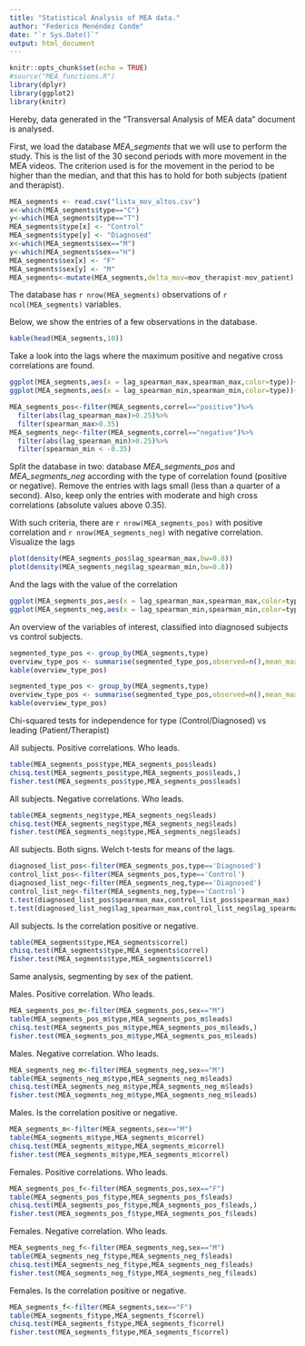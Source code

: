 ```yaml
---
title: "Statistical Analysis of MEA data."
author: "Federico Menéndez Conde"
date: "`r Sys.Date()`"
output: html_document
---
```


```r
knitr::opts_chunk$set(echo = TRUE)
#source("MEA_functions.R")
library(dplyr)
library(ggplot2)
library(knitr)
```

Hereby, data generated in the "Transversal Analysis of MEA data" document is analysed. 

First, we load the database _MEA_segments_ that we will use to perform the study. This is the list of the 30 second periods with more movement in the MEA videos. The criterion used is for the movement in the period to be higher than the median, and that this has to hold for both subjects (patient and therapist).

```r
MEA_segments <- read.csv("lista_mov_altos.csv")
x<-which(MEA_segments$type=="C")
y<-which(MEA_segments$type=="T")
MEA_segments$type[x] <- "Control"
MEA_segments$type[y] <- "Diagnosed"
x<-which(MEA_segments$sex=="M")
y<-which(MEA_segments$sex=="H")
MEA_segments$sex[x] <- "F"
MEA_segments$sex[y] <- "M"
MEA_segments<-mutate(MEA_segments,delta_mov=mov_therapist-mov_patient)
```

The database has `r nrow(MEA_segments)` observations of `r ncol(MEA_segments)` variables. 

Below, we show the entries of a few observations in the database.

```r
kable(head(MEA_segments,10))
```

Take a look into the lags where the maximum positive and negative cross correlations are found.

```r
ggplot(MEA_segments,aes(x = lag_spearman_max,spearman_max,color=type))+geom_point()
ggplot(MEA_segments,aes(x = lag_spearman_min,spearman_min,color=type))+geom_point()
```



```r
MEA_segments_pos<-filter(MEA_segments,correl=="positive")%>%
  filter(abs(lag_spearman_max)>0.25)%>%
  filter(spearman_max>0.35)
MEA_segments_neg<-filter(MEA_segments,correl=="negative")%>%
  filter(abs(lag_spearman_min)>0.25)%>%
  filter(spearman_min < -0.35)
```

Split the database in two: database _MEA_segments_pos_ and _MEA_segments_neg_ according with the type of correlation found (positive or negative). Remove the entries with lags small (less than a quarter of a second). Also, keep only the entries with moderate and high cross correlations (absolute values above 0.35).

With such criteria, there are `r nrow(MEA_segments_pos)` with positive correlation and `r nrow(MEA_segments_neg)` with negative correlation. 
Visualize the lags

```r
plot(density(MEA_segments_pos$lag_spearman_max,bw=0.8))
plot(density(MEA_segments_neg$lag_spearman_min,bw=0.8))
```

And the lags with the value of the correlation

```r
ggplot(MEA_segments_pos,aes(x = lag_spearman_max,spearman_max,color=type))+geom_point()
ggplot(MEA_segments_neg,aes(x = lag_spearman_min,spearman_min,color=type))+geom_point()
```

An overview of the variables of interest, classified into diagnosed subjects vs control subjects.

```r
segmented_type_pos <- group_by(MEA_segments,type)
overview_type_pos <- summarise(segmented_type_pos,observed=n(),mean_max_correlation=mean(spearman_max),sd_correlation=sd(spearman_max),mean_lag=mean(lag_spearman_max),sd_lag=sd(lag_spearman_max),mean_therapist_mov=mean(mov_therapist),mean_patient_mov=mean(mov_patient))
kable(overview_type_pos)
```

```r
segmented_type_pos <- group_by(MEA_segments,type)
overview_type_pos <- summarise(segmented_type_pos,observed=n(),mean_max_correlation=mean(spearman_max),sd_correlation=sd(spearman_max),mean_lag=mean(lag_spearman_max),sd_lag=sd(lag_spearman_max),mean_therapist_mov=mean(mov_therapist),mean_patient_mov=mean(mov_patient))
kable(overview_type_pos)
```

Chi-squared tests for independence for type (Control/Diagnosed) vs leading (Patient/Therapist)

All subjects. Positive correlations. Who leads.
```r
table(MEA_segments_pos$type,MEA_segments_pos$leads)
chisq.test(MEA_segments_pos$type,MEA_segments_pos$leads,)
fisher.test(MEA_segments_pos$type,MEA_segments_pos$leads)
```


All subjects. Negative correlations. Who leads.
```r
table(MEA_segments_neg$type,MEA_segments_neg$leads)
chisq.test(MEA_segments_neg$type,MEA_segments_neg$leads)
fisher.test(MEA_segments_neg$type,MEA_segments_neg$leads)
```


All subjects. Both signs. Welch t-tests for means of the lags.
```r

diagnosed_list_pos<-filter(MEA_segments_pos,type=='Diagnosed')
control_list_pos<-filter(MEA_segments_pos,type=='Control')
diagnosed_list_neg<-filter(MEA_segments_neg,type=='Diagnosed')
control_list_neg<-filter(MEA_segments_neg,type=='Control')
t.test(diagnosed_list_pos$spearman_max,control_list_pos$spearman_max)
t.test(diagnosed_list_neg$lag_spearman_max,control_list_neg$lag_spearman_max)
```

All subjects. Is the correlation positive or negative.
```r
table(MEA_segments$type,MEA_segments$correl)
chisq.test(MEA_segments$type,MEA_segments$correl)
fisher.test(MEA_segments$type,MEA_segments$correl)
```


Same analysis, segmenting by sex of the patient.


Males. Positive correlation. Who leads.
```r
MEA_segments_pos_m<-filter(MEA_segments_pos,sex=="M")
table(MEA_segments_pos_m$type,MEA_segments_pos_m$leads)
chisq.test(MEA_segments_pos_m$type,MEA_segments_pos_m$leads,)
fisher.test(MEA_segments_pos_m$type,MEA_segments_pos_m$leads)
```


Males. Negative correlation. Who leads.
```r
MEA_segments_neg_m<-filter(MEA_segments_neg,sex=="M")
table(MEA_segments_neg_m$type,MEA_segments_neg_m$leads)
chisq.test(MEA_segments_neg_m$type,MEA_segments_neg_m$leads)
fisher.test(MEA_segments_neg_m$type,MEA_segments_neg_m$leads)
```

Males. Is the correlation positive or negative.
```r
MEA_segments_m<-filter(MEA_segments,sex=="M")
table(MEA_segments_m$type,MEA_segments_m$correl)
chisq.test(MEA_segments_m$type,MEA_segments_m$correl)
fisher.test(MEA_segments_m$type,MEA_segments_m$correl)
```

Females. Positive correlations. Who leads.
```r
MEA_segments_pos_f<-filter(MEA_segments_pos,sex=="F")
table(MEA_segments_pos_f$type,MEA_segments_pos_f$leads)
chisq.test(MEA_segments_pos_f$type,MEA_segments_pos_f$leads,)
fisher.test(MEA_segments_pos_f$type,MEA_segments_pos_f$leads)
```

Females. Negative correlation. Who leads.
```r
MEA_segments_neg_f<-filter(MEA_segments_neg,sex=="M")
table(MEA_segments_neg_f$type,MEA_segments_neg_f$leads)
chisq.test(MEA_segments_neg_f$type,MEA_segments_neg_f$leads)
fisher.test(MEA_segments_neg_f$type,MEA_segments_neg_f$leads)
```

Females. Is the correlation positive or negative.
```r
MEA_segments_f<-filter(MEA_segments,sex=="F")
table(MEA_segments_f$type,MEA_segments_f$correl)
chisq.test(MEA_segments_f$type,MEA_segments_f$correl)
fisher.test(MEA_segments_f$type,MEA_segments_f$correl)
```


